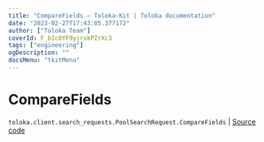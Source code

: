 ```yaml
---
title: "CompareFields — Toloka-Kit | Toloka documentation"
date: "2023-02-27T17:43:05.377172"
author: ["Toloka Team"]
coverId: F_bIcOYF9yjrxkPZrXc3
tags: ["engineering"]
ogDescription: ""
docsMenu: "tkitMenu"
---
```


# CompareFields
`toloka.client.search_requests.PoolSearchRequest.CompareFields` | [Source code](https://github.com/Toloka/toloka-kit/blob/v1.1.4/src/client/search_requests.py#L243)